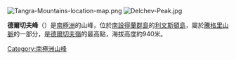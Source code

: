 [[Image:Tangra-Mountains-location-map.png|thumb]]
[[Image:Delchev-Peak.jpg|thumb]]

'''德爾切夫峰'''（{{lang-en|Delchev Peak}}）是[[南極洲|南極洲]]的山峰，位於[[南設得蘭群島|南設得蘭群島]]的[[利文斯頓島|利文斯頓島]]，屬於[[騰格里山脈|騰格里山脈]]的一部分，是[[德爾切夫嶺|德爾切夫嶺]]的最高點，海拔高度約940米。

{{Antarctica-geo-stub}}
[[Category:南極洲山峰|Category:南極洲山峰]]